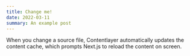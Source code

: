 ```yaml
---
title: Change me!
date: 2022-03-11
summary: An example post
---
```


When you change a source file, Contentlayer automatically updates the content cache, which prompts Next.js to reload the content on screen.
